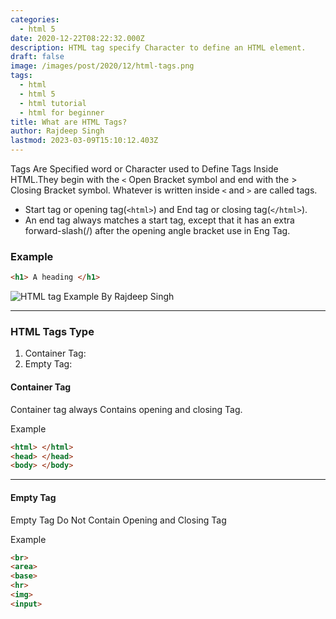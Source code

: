 ```yaml
---
categories:
  - html 5
date: 2020-12-22T08:22:32.000Z
description: HTML tag specify Character to define an HTML element.
draft: false
image: /images/post/2020/12/html-tags.png
tags:
  - html
  - html 5
  - html tutorial
  - html for beginner
title: What are HTML Tags?
author: Rajdeep Singh
lastmod: 2023-03-09T15:10:12.403Z
---
```


Tags Are Specified word or Character used to Define Tags Inside HTML.They begin
with the `<` Open Bracket symbol and end with the > Closing Bracket symbol.
Whatever is written inside `<` and `>` are called tags.

- Start tag or opening tag(`<html>`) and End tag or closing tag(`</html>`).
- An end tag always matches a start tag, except that it has an extra
  forward-slash(/) after the opening angle bracket use in Eng Tag.

### Example

```html
<h1> A heading </h1>
```

![HTML tag Example By Rajdeep Singh](/images/post/2020/12/HTML-TAG-1.svg "HTML tag Example By Rajdeep Singh")

---

### HTML Tags Type

1. Container Tag:
2. Empty Tag:

#### Container Tag

Container tag always Contains opening and closing Tag.

Example

```html
<html> </html>
<head> </head>
<body> </body>
```

---

#### Empty Tag

Empty Tag Do Not Contain Opening and Closing Tag

Example

```html
<br>
<area>
<base>
<hr>
<img>
<input>
```
